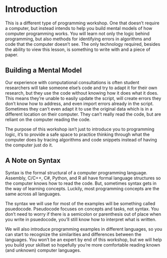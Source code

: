 # Introduction {#intro}

This is a different type of programming workshop. One that doesn't require a computer, but instead intends to help you build mental models of how computer programming works.  You will learn not only the logic behind programming, but also methods for identifying errors in algorithms and code that the computer doesn’t see.  The only technology required, besides the ability to view this lesson, is something to write with and a piece of paper.

## Building a Mental Model

Our experience with computational consultations is often student researchers will take someone else's code and try to adapt it for their own research, but they use the code without knowing how it does what it does.  This means they're unable to easily update the script, will create errors they don't know how to address, and even import errors already in the script. Sometimes they can't even adapt it to use the original data which is in a different location on their computer.  They can't really read the code, but are reliant on the computer reading the code.  

The purpose of this workshop isn't just to introduce you to programming logic, it's to provide a safe space to practice thinking through what the computer does by tracing algorithms and code snippets instead of having the computer just do it.

## A Note on Syntax

Syntax is the formal structural of a computer programming language.  Assembly, C/C++, C#, Python, and R all have formal language structures so the computer knows how to read the code.  But, sometimes syntax gets in the way of learning concepts.  Luckily, most programming concepts are the same across all languages.

The syntax we will use for most of the examples will be something called psuedocode.  Pseudocode focuses on concepts and tasks, not syntax.  You don’t need to worry if there is a semicolon or parenthesis out of place when you write in psuedocode, you'll still know how to interpret what is written.

We will also introduce programming examples in different languages, so you can start to recognize the similarities and differences between the languages. You won’t be an expert by end of this workshop, but we will help you build your skillset so hopefully you’re more comfortable reading known (and unknown) computer languages.


